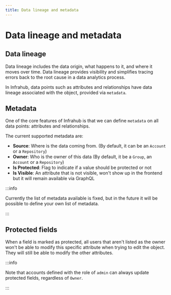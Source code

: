 ```yaml
---
title: Data lineage and metadata
---
```


# Data lineage and metadata

## Data lineage

Data lineage includes the data origin, what happens to it, and where it moves over time. Data lineage provides visibility and simplifies tracing errors back to the root cause in a data analytics process.

In Infrahub, data points such as attributes and relationships have data lineage associated with the object, provided via `metadata`.

## Metadata

One of the core features of Infrahub is that we can define `metadata` on all data points: attributes and relationships.

The current supported metadata are:

- **Source**: Where is the data coming from. (By default, it can be an `Account` or a `Repository`)
- **Owner**: Who is the owner of this data (By default, it be a `Group`, an `Account` or a `Repository`)
- **Is Protected**: Flag to indicate if a value should be protected or not
- **Is Visible**: An attribute that is not visible, won't show up in the frontend but it will remain available via GraphQL

:::info

Currently the list of metadata available is fixed, but in the future it will be possible to define your own list of metadata.

:::

## Protected fields

When a field is marked as protected, all users that aren't listed as the owner won't be able to modify this specific attribute when trying to edit the object. They will still be able to modify the other attributes.

:::info

Note that accounts defined with the role of `admin` can always update protected fields, regardless of `Owner`.

:::
